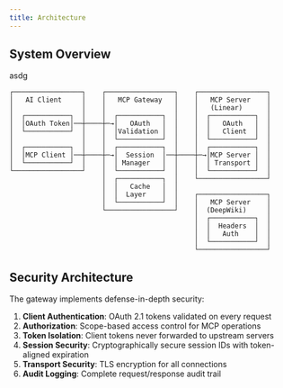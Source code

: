 ```yaml
---
title: Architecture
---
```



## System Overview

asdg
```plaintext
┌─────────────────┐    ┌─────────────────┐    ┌─────────────────┐
│   AI Client     │    │   MCP Gateway   │    │   MCP Server    │
│                 │    │                 │    │   (Linear)      │
│  ┌───────────┐  │    │  ┌───────────┐  │    │  ┌───────────┐  │
│  │OAuth Token│──┼────┼─→│   OAuth   │  │    │  │   OAuth   │  │
│  └───────────┘  │    │  │Validation │  │    │  │   Client  │  │
│                 │    │  └───────────┘  │    │  └───────────┘  │
│  ┌───────────┐  │    │  ┌───────────┐  │    │  ┌───────────┐  │
│  │MCP Client │──┼────┼─→│  Session  │──┼────┼─→│MCP Server │  │
│  └───────────┘  │    │  │ Manager   │  │    │  │ Transport │  │
└─────────────────┘    │  └───────────┘  │    │  └───────────┘  │
                       │  ┌───────────┐  │    └─────────────────┘
                       │  │   Cache   │  │
                       │  │  Layer    │  │    ┌─────────────────┐
                       │  └───────────┘  │    │   MCP Server    │
                       └─────────────────┘    │  (DeepWiki)     │
                                              │  ┌───────────┐  │
                                              │  │  Headers  │  │
                                              │  │   Auth    │  │
                                              │  └───────────┘  │
                                              └─────────────────┘
```

## Security Architecture
The gateway implements defense-in-depth security:

1. **Client Authentication**: OAuth 2.1 tokens validated on every request
2. **Authorization**: Scope-based access control for MCP operations
3. **Token Isolation**: Client tokens never forwarded to upstream servers
4. **Session Security**: Cryptographically secure session IDs with token-aligned expiration
5. **Transport Security**: TLS encryption for all connections
6. **Audit Logging**: Complete request/response audit trail

